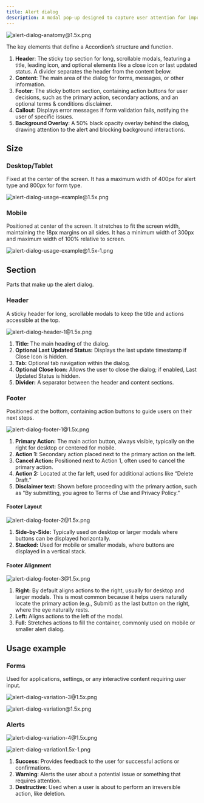 ```yaml
---
title: Alert dialog
description: A modal pop-up designed to capture user attention for important actions or messages. It consists of three main components, which are Header, Content, and Footer. These elements together form a flexible and cohesive dialog structure that can accommodate different types of alerts or forms.
---
```


![alert-dialog-anatomy@1.5x.png](/design/alert-dialog-anatomy1.5x.png)

The key elements that define a Accordion’s structure and function.

1. **Header**: The sticky top section for long, scrollable modals, featuring a title, leading icon, and optional elements like a close icon or last updated status. A divider separates the header from the content below.
2. **Content**: The main area of the dialog for forms, messages, or other information.
3. **Footer**: The sticky bottom section, containing action buttons for user decisions, such as the primary action, secondary actions, and an optional terms & conditions disclaimer.
4. **Callout**: Displays error messages if form validation fails, notifying the user of specific issues.
5. **Background Overlay**: A 50% black opacity overlay behind the dialog, drawing attention to the alert and blocking background interactions.

## Size

### Desktop/Tablet

Fixed at the center of the screen. It has a maximum width of 400px for alert type and 800px for form type.

![alert-dialog-usage-example@1.5x.png](/design/alert-dialog-usage-example1.5x.png)

### Mobile

Positioned at center of the screen. It stretches to fit the screen width, maintaining the 18px margins on all sides. It has a minimum width of 300px and maximum width of 100% relative to screen.

![alert-dialog-usage-example@1.5x-1.png](/design/alert-dialog-usage-example1.5x-1.png)

## Section

Parts that make up the alert dialog.

### Header

A sticky header for long, scrollable modals to keep the title and actions accessible at the top.

![alert-dialog-header-1@1.5x.png](/design/alert-dialog-header-11.5x.png)

1. **Title:** The main heading of the dialog.
2. **Optional Last Updated Status:** Displays the last update timestamp if Close Icon is hidden.
3. **Tab:** Optional tab navigation within the dialog.
4. **Optional Close Icon:** Allows the user to close the dialog; if enabled, Last Updated Status is hidden.
5. **Divider:** A separator between the header and content sections.

### Footer

Positioned at the bottom, containing action buttons to guide users on their next steps.

![alert-dialog-footer-1@1.5x.png](/design/alert-dialog-footer-11.5x.png)

1. **Primary Action:** The main action button, always visible, typically on the right for desktop or centered for mobile.
2. **Action 1:** Secondary action placed next to the primary action on the left.
3. **Cancel Action:** Positioned next to Action 1, often used to cancel the primary action.
4. **Action 2:** Located at the far left, used for additional actions like “Delete Draft.”
5. **Disclaimer text:** Shown before proceeding with the primary action, such as "By submitting, you agree to Terms of Use and Privacy Policy.”

#### Footer Layout

![alert-dialog-footer-2@1.5x.png](/design/alert-dialog-footer-21.5x.png)

1. **Side-by-Side:** Typically used on desktop or larger modals where buttons can be displayed horizontally.
2. **Stacked:** Used for mobile or smaller modals, where buttons are displayed in a vertical stack.

#### Footer Alignment

![alert-dialog-footer-3@1.5x.png](/design/alert-dialog-footer-31.5x.png)

1. **Right:** By default aligns actions to the right, usually for desktop and larger modals.
   This is most common because it helps users naturally locate the primary action (e.g., Submit) as the last button on the right, where the eye naturally rests.
2. **Left:** Aligns actions to the left of the modal.
3. **Full:** Stretches actions to fill the container, commonly used on mobile or smaller alert dialog.

## Usage example

### Forms

Used for applications, settings, or any interactive content requiring user input.

![alert-dialog-variation-3@1.5x.png](/design/alert-dialog-variation-31.5x.png)

![alert-dialog-variation@1.5x.png](/design/alert-dialog-variation1.5x.png)

### Alerts

![alert-dialog-variation-4@1.5x.png](/design/alert-dialog-variation-41.5x.png)

![alert-dialog-variation1.5x-1.png](/design/alert-dialog-variation1.5x-1.png)

1. **Success**: Provides feedback to the user for successful actions or confirmations.
2. **Warning**: Alerts the user about a potential issue or something that requires attention.
3. **Destructive**: Used when a user is about to perform an irreversible action, like deletion.
